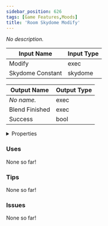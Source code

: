 ```yaml
---
sidebar_position: 626
tags: [Game Features,Moods]
title: 'Room Skydome Modify'
---
```


*No description.*




<EsbSvg />

| Input Name | Input Type |
|-----------|-----------|
| Modify | exec |
| Skydome Constant | skydome |

| Output Name | Output Type |
|-----------|-----------|
| *No name.* | exec |
| Blend Finished | exec |
| Success | bool |


<details>
  <summary>Properties</summary>
  <div>
    <div>
    <table>
      <thead>
        <tr>
          <th>Is beta required?</th>
          <th>❌</th>
        </tr>
        <tr>
          <th>Is this chip a trolling risk?</th>
          <th>❌</th>
        </tr>
        <tr>
          <th>Is this chip a role assignment risk?</th>
          <th>❌</th>
        </tr>
        <tr>
          <th>Chip UUID</th>
          <th>511e85c5-a359-49f1-a83c-a0550e98fe8e</th>
        </tr>
      </thead>
    </table>
    </div>
  </div>
</details>

### Uses

None so far!

### Tips

None so far!

### Issues

None so far!